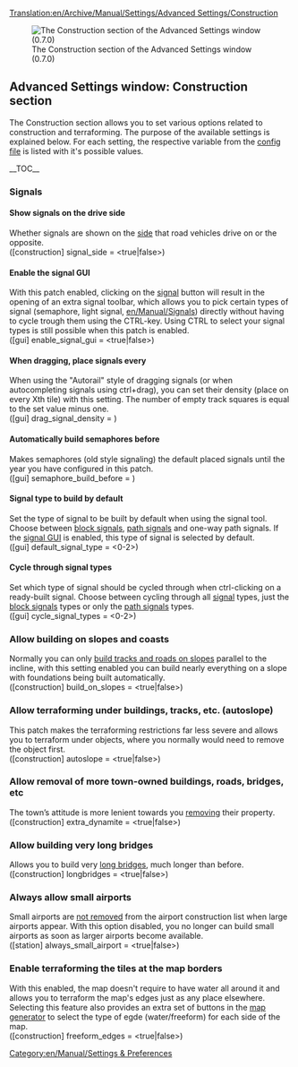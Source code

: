 [[Translation:en/Archive/Manual/Settings/Advanced Settings/Construction]]
{{en/Warning|Information on this page applies to 0.7.x and up. See [[en/Archive/Manual/Settings/Configuring patches]] for information of how to change settings in 0.6.x and earlier.}}

[[File:en/Archive/Manual/Settings/Advset construction.png|frame|left|The Construction section of the Advanced Settings window (0.7.0)]]
==Advanced Settings window: Construction section==
{{en/Archive/Manual/Settings/Advanced Settings}}
The Construction section allows you to set various options related to construction and terraforming. The purpose of the available settings is explained below. For each setting, the respective variable from the [[en/Archive/Manual/Settings/Openttd.cfg|config file]] is listed with it's possible values.

__TOC__

===Signals===
====Show signals on the drive side====
Whether signals are shown on the [[en/Archive/Manual/Settings/Show signals on the drive side|side]] that road vehicles drive on or the opposite.
<br />([construction] signal_side = <true|false>)

====Enable the signal GUI====
With this patch enabled, clicking on the [[en/Manual/Signals|signal]] button will result in the opening of an extra signal toolbar, which allows you to pick certain types of signal (semaphore, light signal, [[en/Manual/Signals]]) directly without having to cycle trough them using the CTRL-key. Using CTRL to select your signal types is still possible when this patch is enabled.
<br />([gui] enable_signal_gui = <true|false>) 

====When dragging, place signals every====
When using the "Autorail" style of dragging signals (or when autocompleting signals using ctrl+drag), you can set their density (place on every Xth tile) with this setting. The number of empty track squares is equal to the set value minus one.
<br />([gui] drag_signal_density = <num_val>) 

====Automatically build semaphores before====
Makes semaphores (old style signaling) the default placed signals until the year you have configured in this patch.
<br />([gui] semaphore_build_before = <year>) 

====Signal type to build by default====
Set the type of signal to be built by default when using the signal tool. Choose between [[en/Manual/Signals#block-signals|block signals]], [[en/Manual/Signals#path-signals|path signals]] and one-way path signals. If the [[#enable-the-signal-gui|signal GUI]] is enabled, this type of signal is selected by default.
<br />([gui] default_signal_type = <0-2>)

====Cycle through signal types====
Set which type of signal should be cycled through when ctrl-clicking on a ready-built signal. Choose between cycling through all [[en/Manual/Signals|signal]] types, just the [[en/Manual/Signals#block-signals|block signals]] types or only the [[en/Manual/Signals#path-signals|path signals]] types.
<br />([gui] cycle_signal_types = <0-2>)

===Allow building on slopes and coasts===
Normally you can only [[en/Archive/Manual/Settings/Build on slopes|build tracks and roads on slopes]] parallel to the incline, with this setting enabled you can build nearly everything on a slope with foundations being built automatically.
<br />([construction] build_on_slopes = <true|false>)

===Allow terraforming under buildings, tracks, etc. (autoslope)===
This patch makes the terraforming restrictions far less severe and allows you to terraform under objects, where you normally would need to remove the object first.
<br />([construction] autoslope = <true|false>)

===Allow removal of more town-owned buildings, roads, bridges, etc===
The town’s attitude is more lenient towards you [[en/Archive/Manual/Settings/Extra dynamite|removing]] their property.
<br />([construction] extra_dynamite = <true|false>) 

===Allow building very long bridges===
Allows you to build very [[en/Archive/Manual/Settings/Longer bridges|long bridges]], much longer than before.
<br />([construction] longbridges = <true|false>)

===Always allow small airports===
Small airports are [[en/Archive/Manual/Settings/Always allow small airport|not removed]] from the airport construction list when large airports appear. With this option disabled, you no longer can build small airports as soon as larger airports become available.
<br />([station] always_small_airport = <true|false>) 

===Enable terraforming the tiles at the map borders===
With this enabled, the map doesn't require to have water all around it and allows you to terraform the map's edges just as any place elsewhere. Selecting this feature also provides an extra set of buttons in the [[en/Archive/Manual/Terra Genesis Perlin|map generator]] to select the type of egde (water/freeform) for each side of the map.
<br />([construction] freeform_edges = <true|false>)


[[Category:en/Manual/Settings & Preferences]]